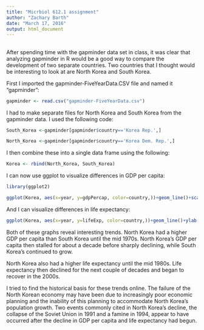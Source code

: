 ```yaml
---
title: "Micrbiol 612.1 assignment"
author: "Zachary Barth"
date: "March 17, 2016"
output: html_document
---
```



##

After spending time with the gapminder data set in class, it was clear that analyzing gapminder in R would be a good way to compare the development of two separate countries. Two countries that I thought would be interesting to look at are North Korea and South Korea.

First I imported the gapminder-FiveYearData.CSV file and named it "gapminder":
```r
gapminder <- read.csv("gapminder-FiveYearData.csv")
```

I had to make separate files for North Korea and South Korea from the gapminder data. I used the following code:
```r
South_Korea <-gapminder[gapminder$country=='Korea Rep.',]
```

```r
North_Korea <-gapminder[gapminder$country=='Korea Dem. Rep.',]
```

I then combine these into a single data frame using the following:

```r
Korea <- rbind(North_Korea, South_Korea)
```

I can now use ggplot to visualize differences in GDP per capita:
```r
library(ggplot2)
```

```r
ggplot(Korea, aes(x=year, y=gdpPercap, color=country,))+geom_line()+scale_y_log10()+ylab("GDP per capita")
```

And I can visualize differences in life expectancy:


```r
ggplot(Korea, aes(x=year, y=lifeExp, color=country,))+geom_line()+ylab("Life Expectancy")
```

Both of these graphs reveal interesting trends. North Korea had a higher GDP per capita than South Korea until the mid 1970s. North Korea's GDP per capita then stalled for about a decade before sharply declining, while South Korea's continued to grow.

North Korea also had a higher life expectancy until the mid 1980s. Life expectancy then declined for the next couple of decades and began to recover in the 2000s.

I tried to find the historical basis for these trends online. The failure of the North Korean economy may have been due to increasingly poor economic planning and the inability of this planning to accommodate North Korea's population growth. Two events commonly cited in North Korea's decline, the collapse of the Soviet Union in 1991 and a famine in 1994, appear to have occurred after the decline in GDP per capita and life expectancy had begun.
